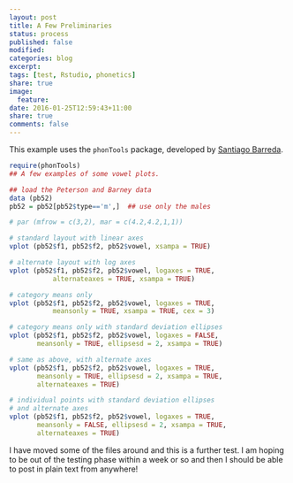 ```yaml
---
layout: post
title: A Few Preliminaries
status: process
published: false
modified:
categories: blog
excerpt:
tags: [test, Rstudio, phonetics]
share: true
image:
  feature:
date: 2016-01-25T12:59:43+11:00
share: true
comments: false
---
```


This example uses the `phonTools` package, developed by [Santiago Barreda](http://www.santiagobarreda.com/rscripts.html).

```r
require(phonTools)
## A few examples of some vowel plots. 

## load the Peterson and Barney data
data (pb52)
pb52 = pb52[pb52$type=='m',]  ## use only the males

# par (mfrow = c(3,2), mar = c(4.2,4.2,1,1))

# standard layout with linear axes
vplot (pb52$f1, pb52$f2, pb52$vowel, xsampa = TRUE)

# alternate layout with log axes
vplot (pb52$f1, pb52$f2, pb52$vowel, logaxes = TRUE, 
           alternateaxes = TRUE, xsampa = TRUE)

# category means only 
vplot (pb52$f1, pb52$f2, pb52$vowel, logaxes = TRUE, 
           meansonly = TRUE, xsampa = TRUE, cex = 3)

# category means only with standard deviation ellipses
vplot (pb52$f1, pb52$f2, pb52$vowel, logaxes = FALSE, 
       meansonly = TRUE, ellipsesd = 2, xsampa = TRUE)

# same as above, with alternate axes
vplot (pb52$f1, pb52$f2, pb52$vowel, logaxes = TRUE, 
       meansonly = TRUE, ellipsesd = 2, xsampa = TRUE, 
	   alternateaxes = TRUE)

# individual points with standard deviation ellipses
# and alternate axes
vplot (pb52$f1, pb52$f2, pb52$vowel, logaxes = TRUE, 
	   meansonly = FALSE, ellipsesd = 2, xsampa = TRUE, 
	   alternateaxes = TRUE)
```

I have moved some of the files around and this is a further test. I am hoping to be out of the testing phase within a week or so and then I should be able to post in plain text from anywhere!
